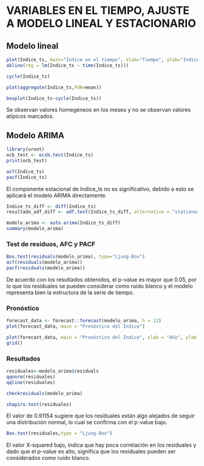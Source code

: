 # **VARIABLES EN EL TIEMPO, AJUSTE A MODELO LINEAL Y ESTACIONARIO**


## Modelo lineal

```r
plot(Indice_ts, main="Índice en el tiempo", xlab="Tiempo", ylab="Índice")
abline(reg = lm(Indice_ts ~ time(Indice_ts)))

```


```r
cycle(Indice_ts)
```
```r
plot(aggregate(Indice_ts,FUN=mean))
```


```r
boxplot(Indice_ts~cycle(Indice_ts))
```
Se observan valores homegéneos en los meses y no se observan valores atípicos marcados.



## Modelo ARIMA

```r
library(uroot)
ocb_test <- ocsb.test(Indice_ts)
print(ocb_test)
```

```r
acf(Indice_ts)
pacf(Indice_ts)
```


El componente estacional de Indice_ts no es significativo, debido a esto se aplicará el modelo ARIMA directamente.



```r
Indice_ts_diff <- diff(Indice_ts)
resultado_adf_diff <- adf.test(Indice_ts_diff, alternative = "stationary") 
```


```r
modelo_arima <- auto.arima(Indice_ts_diff)  
summary(modelo_arima)
```
### Test de residuos, AFC y PACF

```r
Box.test(residuals(modelo_arima), type="Ljung-Box")
acf(residuals(modelo_arima))
pacf(residuals(modelo_arima))
```

De acuerdo con los resultados obtenidos, el p-value es mayor que 0.05, por lo que los residuales se pueden considerar como ruido blanco y el modelo representa bien la estructura de la serie de tiempo.


### Pronóstico

```r
forecast_data <- forecast::forecast(modelo_arima, h = 12)
plot(forecast_data, main = "Pronóstico del Índice")
```

```r
plot(forecast_data, main = "Pronóstico del Índice", xlab = "Año", ylab = "Indice_ts_diff", xlim = c(2015, 2025))
grid()
```

### Resultados

```r
residuales<-modelo_arima$residuals
qqnorm(residuales)
qqline(residuales)
```
```r
checkresiduals(modelo_arima)
```

```r
shapiro.test(residuales)
```
El valor de 0.91154 sugiere que los residuales están algo alejados de seguir una distribución normal, lo cual se confirma con el p-value bajo.

```r
Box.test(residuales,type = "Ljung-Box")
```

El valor X-squared bajo, indica que hay poca correlación en los residuales y dado que el p-value es alto, significa que los residuales pueden ser considerados como ruido blanco.


